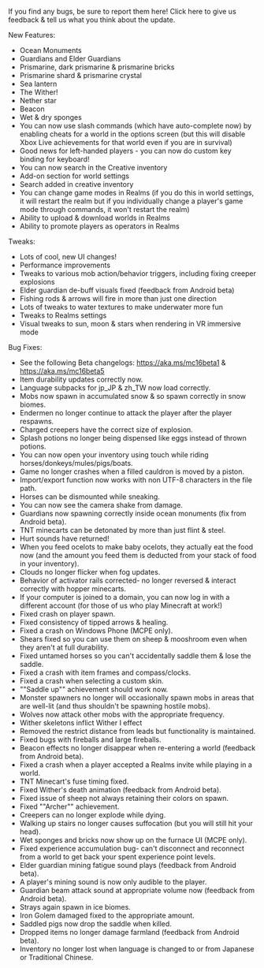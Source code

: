 If you find any bugs, be sure to report them here! Click here to give us feedback & tell us what you think about the update.  
  
New Features:

-   Ocean Monuments
-   Guardians and Elder Guardians
-   Prismarine, dark prismarine & prismarine bricks
-   Prismarine shard & prismarine crystal
-   Sea lantern
-   The Wither!
-   Nether star
-   Beacon
-   Wet & dry sponges
-   You can now use slash commands (which have auto-complete now) by enabling cheats for a world in the options screen (but this will disable Xbox Live achievements for that world even if you are in survival)
-   Good news for left-handed players - you can now do custom key binding for keyboard!
-   You can now search in the Creative inventory
-   Add-on section for world settings
-   Search added in creative inventory
-   You can change game modes in Realms (if you do this in world settings, it will restart the realm but if you individually change a player's game mode through commands, it won't restart the realm)
-   Ability to upload & download worlds in Realms
-   Ability to promote players as operators in Realms

  
Tweaks:

-   Lots of cool, new UI changes! 
-   Performance improvements
-   Tweaks to various mob action/behavior triggers, including fixing creeper explosions
-   Elder guardian de-buff visuals fixed (feedback from Android beta)
-   Fishing rods & arrows will fire in more than just one direction
-   Lots of tweaks to water textures to make underwater more fun
-   Tweaks to Realms settings
-   Visual tweaks to sun, moon & stars when rendering in VR immersive mode

  
Bug Fixes:

-   See the following Beta changelogs: https://aka.ms/mc16beta1 & https://aka.ms/mc16beta5
-   Item durability updates correctly now.
-   Language subpacks for jp\_JP & zh\_TW now load correctly.
-   Mobs now spawn in accumulated snow & so spawn correctly in snow biomes.
-   Endermen no longer continue to attack the player after the player respawns.
-   Charged creepers have the correct size of explosion.
-   Splash potions no longer being dispensed like eggs instead of thrown potions.
-   You can now open your inventory using touch while riding horses/donkeys/mules/pigs/boats.
-   Game no longer crashes when a filled cauldron is moved by a piston.
-   Import/export function now works with non UTF-8 characters in the file path.
-   Horses can be dismounted while sneaking.
-   You can now see the camera shake from damage.
-   Guardians now spawning correctly inside ocean monuments (fix from Android beta).
-   TNT minecarts can be detonated by more than just flint & steel.
-   Hurt sounds have returned!
-   When you feed ocelots to make baby ocelots, they actually eat the food now (and the amount you feed them is deducted from your stack of food in your inventory).
-   Clouds no longer flicker when fog updates.
-   Behavior of activator rails corrected- no longer reversed & interact correctly with hopper minecarts.
-   If your computer is joined to a domain, you can now log in with a different account (for those of us who play Minecraft at work!)
-   Fixed crash on player spawn.
-   Fixed consistency of tipped arrows & healing.
-   Fixed a crash on Windows Phone (MCPE only).
-   Shears fixed so you can use them on sheep & mooshroom even when they aren't at full durability.
-   Fixed untamed horses so you can't accidentally saddle them & lose the saddle.
-   Fixed a crash with item frames and compass/clocks.
-   Fixed a crash when selecting a custom skin.
-   ""Saddle up"" achievement should work now.
-   Monster spawners no longer will occasionally spawn mobs in areas that are well-lit (and thus shouldn't be spawning hostile mobs).
-   Wolves now attack other mobs with the appropriate frequency.
-   Wither skeletons inflict Wither I effect
-   Removed the restrict distance from leads but functionality is maintained.
-   Fixed bugs with fireballs and large fireballs.
-   Beacon effects no longer disappear when re-entering a world (feedback from Android beta).
-   Fixed a crash when a player accepted a Realms invite while playing in a world.
-   TNT Minecart's fuse timing fixed.
-   Fixed Wither's death animation (feedback from Android beta).
-   Fixed issue of sheep not always retaining their colors on spawn.
-   Fixed ""Archer"" achievement.
-   Creepers can no longer explode while dying.
-   Walking up stairs no longer causes suffocation (but you will still hit your head).
-   Wet sponges and bricks now show up on the furnace UI (MCPE only).
-   Fixed experience accumulation bug- can't disconnect and reconnect from a world to get back your spent experience point levels.
-   Elder guardian mining fatigue sound plays (feedback from Android beta).
-   A player's mining sound is now only audible to the player.
-   Guardian beam attack sound at appropriate volume now (feedback from Android beta).
-   Strays again spawn in ice biomes.
-   Iron Golem damaged fixed to the appropriate amount.
-   Saddled pigs now drop the saddle when killed.
-   Dropped items no longer damage farmland (feedback from Android beta).
-   Inventory no longer lost when language is changed to or from Japanese or Traditional Chinese.